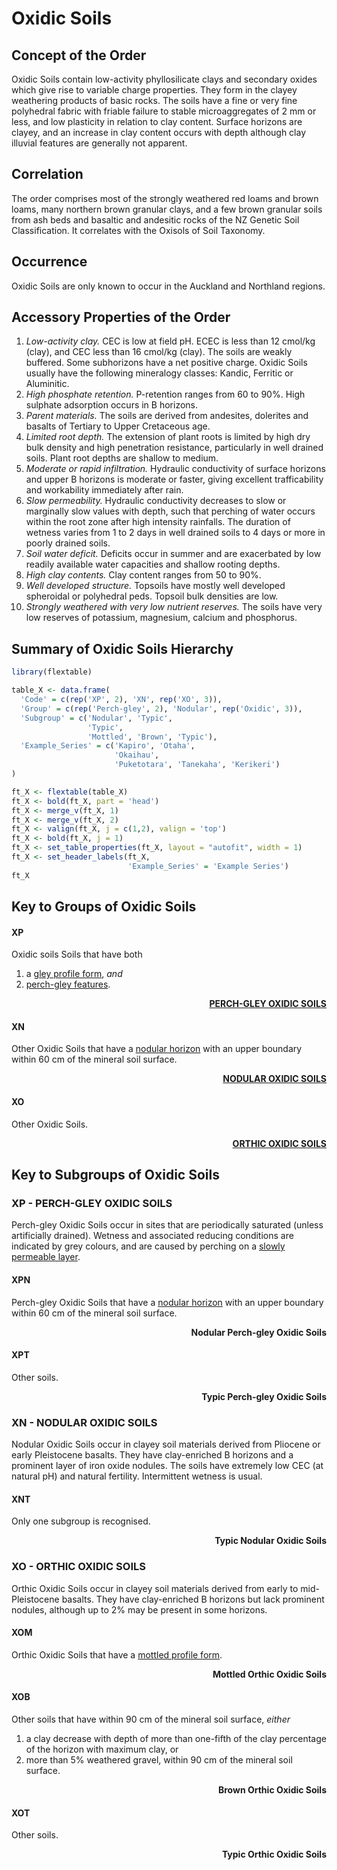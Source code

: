 # Oxidic Soils {-#ord-X}

## Concept of the Order {-#con-X}

Oxidic Soils contain low-activity phyllosilicate clays and secondary oxides which give rise to variable charge properties. They form in the clayey weathering products of basic rocks. The soils have a fine or very fine polyhedral fabric with friable failure to stable microaggregates of 2\ mm or less, and low plasticity in relation to clay content. Surface horizons are clayey, and an increase in clay content occurs with depth although clay illuvial features are generally not apparent.

## Correlation {-#cor-X}

The order comprises most of the strongly weathered red loams and brown loams, many northern brown granular clays, and a few brown granular soils from ash beds and basaltic and andesitic rocks of the NZ Genetic Soil Classification. It correlates with the Oxisols of Soil Taxonomy.

## Occurrence {-#occ-X}

Oxidic Soils are only known to occur in the Auckland and Northland regions.

## Accessory Properties of the Order {-#acc-X}

1.  _Low-activity clay._ CEC is low at field pH. ECEC is less than 12\ cmol/kg (clay), and CEC less than 16 cmol/kg (clay). The soils are weakly buffered. Some subhorizons have a net positive charge. Oxidic Soils usually have the following mineralogy classes: Kandic, Ferritic or Aluminitic.
2.  _High phosphate retention._ P-retention ranges from 60 to 90%. High sulphate adsorption occurs in B horizons.
3.  _Parent materials._ The soils are derived from andesites, dolerites and basalts of Tertiary to Upper Cretaceous age.
4.  _Limited root depth._ The extension of plant roots is limited by high dry bulk density and high penetration resistance, particularly in well drained soils. Plant root depths are shallow to medium.
5.  _Moderate or rapid infiltration._ Hydraulic conductivity of surface horizons and upper B horizons is moderate or faster, giving excellent trafficability and workability immediately after rain.
6.  _Slow permeability._ Hydraulic conductivity decreases to slow or marginally slow values with depth, such that perching of water occurs within the root zone after high intensity rainfalls. The duration of wetness varies from 1 to 2 days in well drained soils to 4 days or more in poorly drained soils.
7.  _Soil water deficit._ Deficits occur in summer and are exacerbated by low readily available water capacities and shallow rooting depths.
8.  _High clay contents._ Clay content ranges from 50 to 90%.
9.  _Well developed structure._ Topsoils have mostly well developed spheroidal or polyhedral peds. Topsoil bulk densities are low.
10.  _Strongly weathered with very low nutrient reserves._ The soils have very low reserves of potassium, magnesium, calcium and phosphorus.

## Summary of Oxidic Soils Hierarchy {-#sum-X}

```r
library(flextable)

table_X <- data.frame(
  'Code' = c(rep('XP', 2), 'XN', rep('XO', 3)),
  'Group' = c(rep('Perch-gley', 2), 'Nodular', rep('Oxidic', 3)),
  'Subgroup' = c('Nodular', 'Typic',
                 'Typic',
                 'Mottled', 'Brown', 'Typic'),
  'Example_Series' = c('Kapiro', 'Otaha',
                       'Okaihau',
                       'Puketotara', 'Tanekaha', 'Kerikeri')
) 

ft_X <- flextable(table_X)
ft_X <- bold(ft_X, part = 'head')
ft_X <- merge_v(ft_X, 1)
ft_X <- merge_v(ft_X, 2)
ft_X <- valign(ft_X, j = c(1,2), valign = 'top')
ft_X <- bold(ft_X, j = 1)
ft_X <- set_table_properties(ft_X, layout = "autofit", width = 1)
ft_X <- set_header_labels(ft_X, 
                          'Example_Series' = 'Example Series')
ft_X
```

## Key to Groups of Oxidic Soils {-#grp-X}

#### __XP__ {-#key-XP}

Oxidic soils Soils that have both

1.  a [gley profile form](#diag-gleypf), _and_
2.  [perch-gley features](#diag-pgley).

<div style="text-align: right"> [__PERCH-GLEY OXIDIC SOILS__](#XP) </div>

#### __XN__ {-#key-XN}

Other Oxidic Soils that have a [nodular horizon](#diag-nodh) with an upper boundary within 60\ cm of the mineral soil surface.

<div style="text-align: right"> [__NODULAR OXIDIC SOILS__](#XN) </div>

#### __XO__ {-#key-XO}

Other Oxidic Soils.

<div style="text-align: right"> [__ORTHIC OXIDIC SOILS__](#XO) </div>

## Key to Subgroups of Oxidic Soils {-#sub-X}

### __XP__ - PERCH-GLEY OXIDIC SOILS {-#XP}

Perch-gley Oxidic Soils occur in sites that are periodically saturated (unless artificially drained). Wetness and associated reducing conditions are indicated by grey colours, and are caused by perching on a [slowly permeable layer](#diag-slowp).

#### __XPN__ {-#key-XPN}

Perch-gley Oxidic Soils that have a [nodular horizon](#diag-nodh) with an upper boundary within 60\ cm of the mineral soil surface.

<div style="text-align: right"> __Nodular Perch-gley Oxidic Soils__ </div>

#### __XPT__ {-#key-XPT}

Other soils.

<div style="text-align: right"> __Typic Perch-gley Oxidic Soils__ </div>

### __XN__ - NODULAR OXIDIC SOILS {-#XN}

Nodular Oxidic Soils occur in clayey soil materials derived from Pliocene or early Pleistocene basalts. They have clay-enriched B horizons and a prominent layer of iron oxide nodules. The soils have extremely low CEC (at natural pH) and natural fertility. Intermittent wetness is usual.

#### __XNT__ {-#key-XNT}

Only one subgroup is recognised.

<div style="text-align: right"> __Typic Nodular Oxidic Soils__ </div>

### __XO__ - ORTHIC OXIDIC SOILS {-#XO}

Orthic Oxidic Soils occur in clayey soil materials derived from early to mid-Pleistocene basalts. They have clay-enriched B horizons but lack prominent nodules, although up to 2% may be present in some horizons.

#### __XOM__ {-#key-XOM}

Orthic Oxidic Soils that have a [mottled profile form](#diag-mottpf).

<div style="text-align: right"> __Mottled Orthic Oxidic Soils__ </div>

#### __XOB__ {-#key-XOB}

Other soils that have within 90\ cm of the mineral soil surface, _either_

1.  a clay decrease with depth of more than one-fifth of the clay percentage of the horizon with maximum clay, or
2.  more than 5% weathered gravel, within 90\ cm of the mineral soil surface.

<div style="text-align: right"> __Brown Orthic Oxidic Soils__ </div>

#### __XOT__ {-#key-XOT}

Other soils. 

<div style="text-align: right"> __Typic Orthic Oxidic Soils__ </div>
